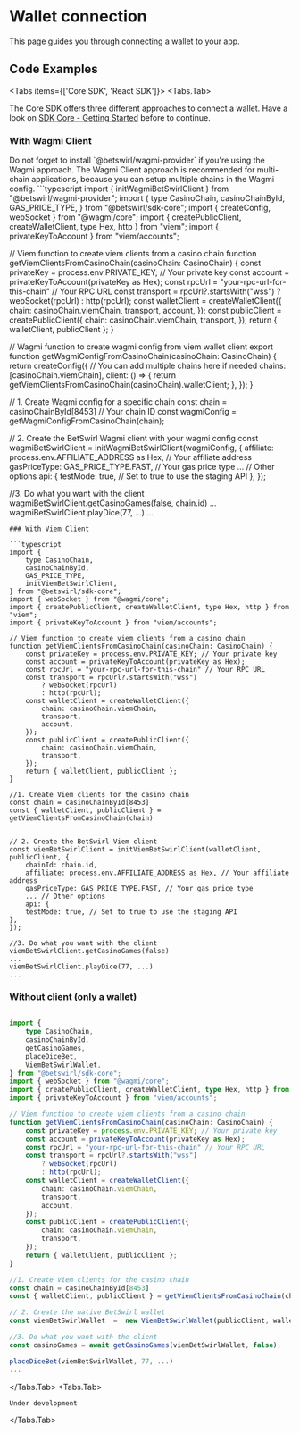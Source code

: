 
# Wallet connection

This page guides you through connecting a wallet to your app.



## Code Examples

<Tabs items={['Core SDK', 'React SDK']}>
  <Tabs.Tab>

The Core SDK offers three different approaches to connect a wallet. Have a look on [SDK Core - Getting Started](/developer-hub/sdks/core/getting-started) before to continue.

### With Wagmi Client
<Callout type="info">
  Do not forget to install `@betswirl/wagmi-provider` if you're using the Wagmi approach.
</Callout>
<Callout type="info">
  The Wagmi Client approach is recommended for multi-chain applications, because you can setup multiple chains in the Wagmi config.
</Callout>
```typescript
import { initWagmiBetSwirlClient } from "@betswirl/wagmi-provider";
import {
    type CasinoChain,
    casinoChainById,
    GAS_PRICE_TYPE,
} from "@betswirl/sdk-core";
import { createConfig, webSocket } from "@wagmi/core";
import { createPublicClient, createWalletClient, type Hex, http } from "viem";
import { privateKeyToAccount } from "viem/accounts";

// Viem function to create viem clients from a casino chain
function getViemClientsFromCasinoChain(casinoChain: CasinoChain) {
    const privateKey = process.env.PRIVATE_KEY; // Your private key
    const account = privateKeyToAccount(privateKey as Hex);
    const rpcUrl = "your-rpc-url-for-this-chain" // Your RPC URL
    const transport = rpcUrl?.startsWith("wss")
        ? webSocket(rpcUrl)
        : http(rpcUrl);
    const walletClient = createWalletClient({
        chain: casinoChain.viemChain,
        transport,
        account,
    });
    const publicClient = createPublicClient({
        chain: casinoChain.viemChain,
        transport,
    });
    return { walletClient, publicClient };
}

// Wagmi function to create wagmi config from viem wallet client
export function getWagmiConfigFromCasinoChain(casinoChain: CasinoChain) {
    return createConfig({
        // You can add multiple chains here if needed
        chains: [casinoChain.viemChain],
        client: () => {
            return getViemClientsFromCasinoChain(casinoChain).walletClient;
        },
    });
}

// 1. Create Wagmi config for a specific chain
const chain = casinoChainById[8453] // Your chain ID
const wagmiConfig = getWagmiConfigFromCasinoChain(chain);

// 2. Create the BetSwirl Wagmi client with your wagmi config
const wagmiBetSwirlClient = initWagmiBetSwirlClient(wagmiConfig, {
    affiliate: process.env.AFFILIATE_ADDRESS as Hex, // Your affiliate address
    gasPriceType: GAS_PRICE_TYPE.FAST, // Your gas price type
    ... // Other options
    api: {
    testMode: true, // Set to true to use the staging API
},
});

//3. Do what you want with the client
wagmiBetSwirlClient.getCasinoGames(false, chain.id)
...
wagmiBetSwirlClient.playDice(77, ...)
...
```
### With Viem Client

```typescript
import {
    type CasinoChain,
    casinoChainById,
    GAS_PRICE_TYPE,
    initViemBetSwirlClient,
} from "@betswirl/sdk-core";
import { webSocket } from "@wagmi/core";
import { createPublicClient, createWalletClient, type Hex, http } from "viem";
import { privateKeyToAccount } from "viem/accounts";

// Viem function to create viem clients from a casino chain
function getViemClientsFromCasinoChain(casinoChain: CasinoChain) {
    const privateKey = process.env.PRIVATE_KEY; // Your private key
    const account = privateKeyToAccount(privateKey as Hex);
    const rpcUrl = "your-rpc-url-for-this-chain" // Your RPC URL
    const transport = rpcUrl?.startsWith("wss")
        ? webSocket(rpcUrl)
        : http(rpcUrl);
    const walletClient = createWalletClient({
        chain: casinoChain.viemChain,
        transport,
        account,
    });
    const publicClient = createPublicClient({
        chain: casinoChain.viemChain,
        transport,
    });
    return { walletClient, publicClient };
}

//1. Create Viem clients for the casino chain
const chain = casinoChainById[8453]
const { walletClient, publicClient } = getViemClientsFromCasinoChain(chain)


// 2. Create the BetSwirl Viem client
const viemBetSwirlClient = initViemBetSwirlClient(walletClient, publicClient, {
    chainId: chain.id,
    affiliate: process.env.AFFILIATE_ADDRESS as Hex, // Your affiliate address
    gasPriceType: GAS_PRICE_TYPE.FAST, // Your gas price type
    ... // Other options
    api: {
    testMode: true, // Set to true to use the staging API
},
});

//3. Do what you want with the client
viemBetSwirlClient.getCasinoGames(false)
...
viemBetSwirlClient.playDice(77, ...)
...
```

### Without client (only a wallet)

```typescript

import {
    type CasinoChain,
    casinoChainById,
    getCasinoGames,
    placeDiceBet,
    ViemBetSwirlWallet,
} from "@betswirl/sdk-core";
import { webSocket } from "@wagmi/core";
import { createPublicClient, createWalletClient, type Hex, http } from "viem";
import { privateKeyToAccount } from "viem/accounts";

// Viem function to create viem clients from a casino chain
function getViemClientsFromCasinoChain(casinoChain: CasinoChain) {
    const privateKey = process.env.PRIVATE_KEY; // Your private key
    const account = privateKeyToAccount(privateKey as Hex);
    const rpcUrl = "your-rpc-url-for-this-chain" // Your RPC URL
    const transport = rpcUrl?.startsWith("wss")
        ? webSocket(rpcUrl)
        : http(rpcUrl);
    const walletClient = createWalletClient({
        chain: casinoChain.viemChain,
        transport,
        account,
    });
    const publicClient = createPublicClient({
        chain: casinoChain.viemChain,
        transport,
    });
    return { walletClient, publicClient };
}

//1. Create Viem clients for the casino chain
const chain = casinoChainById[8453]
const { walletClient, publicClient } = getViemClientsFromCasinoChain(chain)

// 2. Create the native BetSwirl wallet
const viemBetSwirlWallet  =  new ViemBetSwirlWallet(publicClient, walletClient)

//3. Do what you want with the client
const casinoGames = await getCasinoGames(viemBetSwirlWallet, false);

placeDiceBet(viemBetSwirlWallet, 77, ...)
...
```

  </Tabs.Tab>
  <Tabs.Tab>
  ```react
  Under development
  ```
  </Tabs.Tab>
</Tabs>